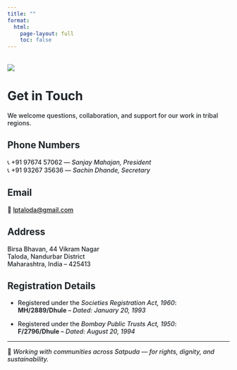 ---
title: ""
format:
  html:
    page-layout: full
    toc: false
---
<div style="color:#212529; font-weight:500">

<img src="satpura hills.jpg" style="max-width: 100%; height: auto; display: block; margin: 2rem auto;" />

# Get in Touch

We welcome questions, collaboration, and support for our work in tribal regions.

## Phone Numbers

📞 +91 97674 57062 — *Sanjay Mahajan, President*  
📞 +91 93267 35636 — *Sachin Dhande, Secretary*

## Email

📧 [lptaloda@gmail.com](mailto:lptaloda@gmail.com)

## Address

Birsa Bhavan, 44 Vikram Nagar  
Taloda, Nandurbar District  
Maharashtra, India – 425413

## Registration Details

- Registered under the *Societies Registration Act, 1960*:  
  **MH/2889/Dhule** – *Dated: January 20, 1993*

- Registered under the *Bombay Public Trusts Act, 1950*:  
  **F/2796/Dhule** – *Dated: August 20, 1994*

---

🌿 *Working with communities across Satpuda — for rights, dignity, and sustainability.*

